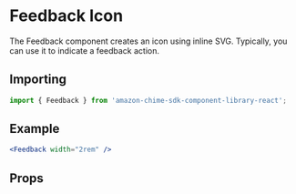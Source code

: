 

# Feedback Icon

The Feedback component creates an icon using inline SVG. Typically, you can use it to indicate a feedback action.

## Importing

```javascript
import { Feedback } from 'amazon-chime-sdk-component-library-react';
```

## Example

<ThemeProvider theme={lightTheme}>
  <GlobalStyles />
  <Preview>
    <Feedback width="2rem" />
  </Preview>
</ThemeProvider>

```jsx
<Feedback width="2rem" />
```

## Props

<Props of={Feedback} />
